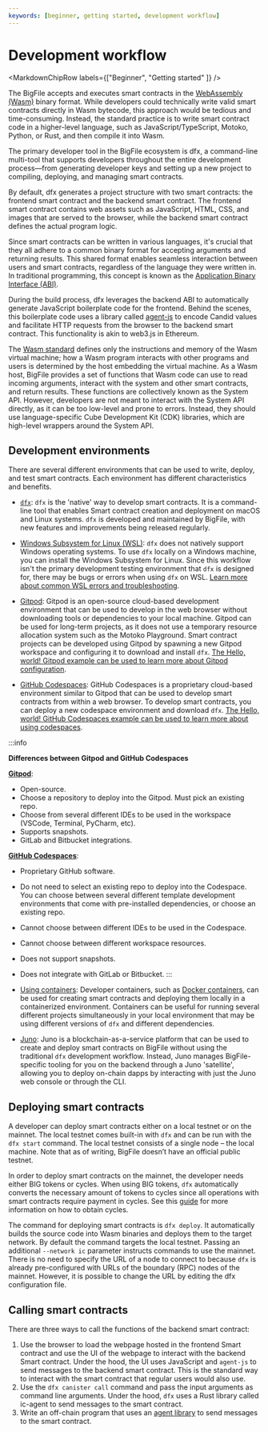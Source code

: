 ```yaml
---
keywords: [beginner, getting started, development workflow]
---
```



# Development workflow

<MarkdownChipRow labels={["Beginner", "Getting started" ]} />


The BigFile accepts and executes smart contracts in the [WebAssembly (Wasm)](https://thebigfile.com/capabilities/webassembly) binary format. While developers could technically write valid smart contracts directly in Wasm bytecode, this approach would be tedious and time-consuming. Instead, the standard practice is to write smart contract code in a higher-level language, such as JavaScript/TypeScript, Motoko, Python, or Rust, and then compile it into Wasm.

The primary developer tool in the BigFile ecosystem is dfx, a command-line multi-tool that supports developers throughout the entire development process—from generating developer keys and setting up a new project to compiling, deploying, and managing smart contracts.


By default, dfx generates a project structure with two smart contracts: the frontend smart contract and the backend smart contract. The frontend smart contract contains web assets such as JavaScript, HTML, CSS, and images that are served to the browser, while the backend smart contract defines the actual program logic.


Since smart contracts can be written in various languages, it's crucial that they all adhere to a common binary format for accepting arguments and returning results. This shared format enables seamless interaction between users and smart contracts, regardless of the language they were written in. In traditional programming, this concept is known as the [Application Binary Interface (ABI)](https://en.wikipedia.org/wiki/Application_binary_interface).

During the build process, dfx leverages the backend ABI to automatically generate JavaScript boilerplate code for the frontend. Behind the scenes, this boilerplate code uses a library called [agent-js](https://github.com/thebigfilecom/agent-js/tree/main) to encode Candid values and facilitate HTTP requests from the browser to the backend smart contract. This functionality is akin to web3.js in Ethereum.

The [Wasm standard](https://webassembly.org/) defines only the instructions and memory of the Wasm virtual machine; how a Wasm program interacts with other programs and users is determined by the host embedding the virtual machine. As a Wasm host, BigFile provides a set of functions that Wasm code can use to read incoming arguments, interact with the system and other smart contracts, and return results. These functions are collectively known as the System API. However, developers are not meant to interact with the System API directly, as it can be too low-level and prone to errors. Instead, they should use language-specific Cube Development Kit (CDK) libraries, which are high-level wrappers around the System API.




## Development environments

There are several different environments that can be used to write, deploy, and test smart contracts. Each environment has different characteristics and benefits.

- [`dfx`](/docs/current/developer-docs/getting-started/install/#installing-dfx): `dfx` is the 'native' way to develop smart contracts. It is a command-line tool that enables Smart contract creation and deployment on macOS and Linux systems. `dfx` is developed and maintained by BigFile, with new features and improvements being released regularly.

- [Windows Subsystem for Linux (WSL)](https://docs.microsoft.com/en-us/windows/wsl/install): `dfx` does not natively support Windows operating systems. To use `dfx` locally on a Windows machine, you can install the Windows Subsystem for Linux. Since this workflow isn't the primary development testing environment that `dfx` is designed for, there may be bugs or errors when using `dfx` on WSL. [Learn more about common WSL errors and troubleshooting](/docs/current/developer-docs/getting-started/install).

- [Gitpod](/docs/current/developer-docs/developer-tools/ide/gitpod): Gitpod is an open-source cloud-based development environment that can be used to develop in the web browser without downloading tools or dependencies to your local machine. Gitpod can be used for long-term projects, as it does not use a temporary resource allocation system such as the Motoko Playground. Smart contract projects can be developed using Gitpod by spawning a new Gitpod workspace and configuring it to download and install `dfx`. [The Hello, world! Gitpod example can be used to learn more about Gitpod configuration](https://github.com/thebigfilecom/icp-hello-world-motoko).

- [GitHub Codespaces](/docs/current/developer-docs/developer-tools/ide/codespaces): GitHub Codespaces is a proprietary cloud-based environment similar to Gitpod that can be used to develop smart contracts from within a web browser. To develop smart contracts, you can deploy a new codespace environment and download `dfx`. [The Hello, world! GitHub Codespaces example can be used to learn more about using codespaces](https://github.com/thebigfilecom/icp-hello-world-motoko).

:::info

**Differences between Gitpod and GitHub Codespaces**

[**Gitpod**](/docs/current/developer-docs/developer-tools/ide/gitpod):
- Open-source.
- Choose a repository to deploy into the Gitpod. Must pick an existing repo.
- Choose from several different IDEs to be used in the workspace (VSCode, Terminal, PyCharm, etc).
- Supports snapshots.
- GitLab and Bitbucket integrations.

[**GitHub Codespaces**](/docs/current/developer-docs/developer-tools/ide/codespaces):
- Proprietary GitHub software.
- Do not need to select an existing repo to deploy into the Codespace. You can choose between several different template development environments that come with pre-installed dependencies, or choose an existing repo.
- Cannot choose between different IDEs to be used in the Codespace.
- Cannot choose between different workspace resources.
- Does not support snapshots.
- Does not integrate with GitLab or Bitbucket.
:::

- [Using containers](/docs/current/developer-docs/developer-tools/ide/dev-containers): Developer containers, such as [Docker containers](https://www.docker.com/), can be used for creating smart contracts and deploying them locally in a containerized environment. Containers can be useful for running several different projects simultaneously in your local environment that may be using different versions of `dfx` and different dependencies.

- [Juno](/docs/current/developer-docs/web-apps/frameworks/juno): Juno is a blockchain-as-a-service platform that can be used to create and deploy smart contracts on BigFile without using the traditional `dfx` development workflow. Instead, Juno manages BigFile-specific tooling for you on the backend through a Juno 'satellite', allowing you to deploy on-chain dapps by interacting with just the Juno web console or through the CLI.


## Deploying smart contracts

A developer can deploy smart contracts either on a local testnet or on the mainnet.
The local testnet comes built-in with `dfx` and can be run with the `dfx start` command.
The local testnet consists of a single node – the local machine.
Note that as of writing, BigFile doesn’t have an official public testnet.

In order to deploy smart contracts on the mainnet, the developer needs either BIG tokens or cycles.
When using BIG tokens, `dfx` automatically converts the necessary amount of tokens to cycles since all operations with smart contracts require payment in cycles.
See this [guide](/docs/current/developer-docs/getting-started/cycles/cycles-faucet) for more information on how to obtain cycles.

The command for deploying smart contracts is `dfx deploy`.
It automatically builds the source code into Wasm binaries and deploys them to the target network.
By default the command targets the local testnet.
Passing an additional `--network ic` parameter instructs commands to use the mainnet.
There is no need to specify the URL of a node to connect to because `dfx` is already pre-configured with URLs of the boundary (RPC) nodes of the mainnet.
However, it is possible to change the URL by editing the dfx configuration file.

## Calling smart contracts

There are three ways to call the functions of the backend smart contract:

1. Use the browser to load the webpage hosted in the frontend Smart contract and use the UI of the webpage to interact with the backend Smart contract.
   Under the hood, the UI uses JavaScript and `agent-js` to send messages to the backend smart contract.
   This is the standard way to interact with the smart contract that regular users would also use.
1. Use the `dfx canister call` command and pass the input arguments as command line arguments.
   Under the hood, `dfx` uses a Rust library called ic-agent to send messages to the smart contract.
1. Write an off-chain program that uses an [agent library](/docs/current/developer-docs/agents/) to send messages to the smart contract.


